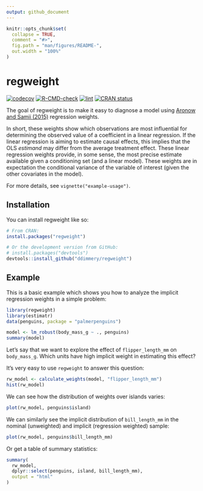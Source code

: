 ```yaml
---
output: github_document
---
```


<!-- README.md is generated from README.Rmd. Please edit that file -->

```r
knitr::opts_chunk$set(
  collapse = TRUE,
  comment = "#>",
  fig.path = "man/figures/README-",
  out.width = "100%"
)
```

# regweight

<!-- badges: start -->
[![codecov](https://codecov.io/gh/ddimmery/regweight/branch/main/graph/badge.svg?token=OG7J5YE3JB)](https://app.codecov.io/gh/ddimmery/regweight)
[![R-CMD-check](https://github.com/ddimmery/regweight/actions/workflows/r-cmd-check.yaml/badge.svg)](https://github.com/ddimmery/regweight/actions/workflows/r-cmd-check.yaml)
[![lint](https://github.com/ddimmery/regweight/actions/workflows/lint.yaml/badge.svg)](https://github.com/ddimmery/regweight/actions/workflows/lint.yaml)
[![CRAN status](https://www.r-pkg.org/badges/version/regweight)](https://CRAN.R-project.org/package=regweight)
<!-- badges: end -->

The goal of regweight is to make it easy to diagnose a model using [Aronow and Samii (2015)](https://onlinelibrary.wiley.com/doi/abs/10.1111/ajps.12185) regression weights.

In short, these weights show which observations are most influential for determining the observed value of a coefficient in a linear regression. If the linear regression is aiming to estimate causal effects, this implies that the OLS *estimand* may differ from the average treatment effect. These linear regression weights provide, in some sense, the most precise estimate available given a conditioning set (and a linear model). These weights are in expectation the conditional variance of the variable of interest (given the other covariates in the model).

For more details, see `vignette("example-usage")`.

## Installation

You can install regweight like so:

```r
# From CRAN:
install.packages("regweight")

# Or the development version from GitHub:
# install.packages("devtools")
devtools::install_github("ddimmery/regweight")
```

## Example

This is a basic example which shows you how to analyze the implicit regression weights in a simple problem:

```r
library(regweight)
library(estimatr)
data(penguins, package = "palmerpenguins")

model <- lm_robust(body_mass_g ~ ., penguins)
summary(model)
```

Let's say that we want to explore the effect of `flipper_length_mm` on `body_mass_g`. Which units have high implicit weight in estimating this effect?

It's very easy to use `regweight` to answer this question:

```r
rw_model <- calculate_weights(model, "flipper_length_mm")
hist(rw_model)
```

We can see how the distribution of weights over islands varies:
```r
plot(rw_model, penguins$island)
```

We can similarly see the implicit distribution of `bill_length_mm` in the nominal (unweighted) and implicit (regression weighted) sample:

```r
plot(rw_model, penguins$bill_length_mm)
```

Or get a table of summary statistics:

```r
summary(
  rw_model,
  dplyr::select(penguins, island, bill_length_mm),
  output = "html"
)
```
